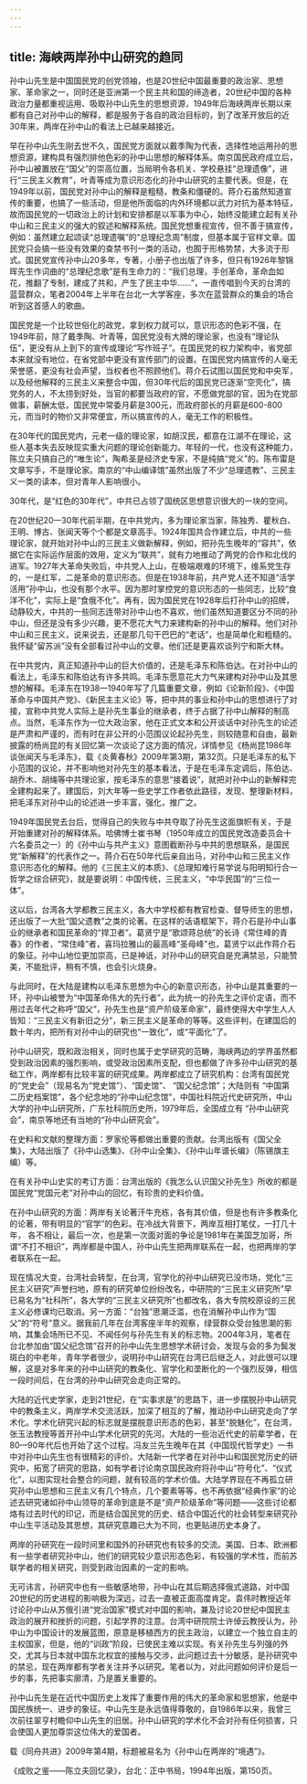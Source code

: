 ```yaml
---
---
---
```

title: 海峡两岸孙中山研究的趋同
---




孙中山先生是中国国民党的创党领袖，也是20世纪中国最重要的政治家、思想家、革命家之一，同时还是亚洲第一个民主共和国的缔造者，20世纪中国的各种政治力量都重视运用、吸取孙中山先生的思想资源，1949年后海峡两岸长期以来都有自己对孙中山的解释，都是服务于各自的政治目标的，到了改革开放后的近30年来，两岸在孙中山的看法上已越来越接近。

早在孙中山先生刚去世不久，国民党方面就以戴季陶为代表，选择性地运用孙的思想资源，建构具有强烈排他色彩的孙中山思想的解释体系。南京国民政府成立后，孙中山被置放在“国父”的崇高位置，当局明令各机关、学校悬挂“总理遗像”，进行“三民主义教育”，叶青等成为意识形态化的孙中山研究的主要代表。但是，在1949年以前，国民党对孙中山的解释是粗糙，教条和僵硬的。蒋介石虽然知道宣传的重要，也搞了一些活动，但是他所面临的内外环境都以武力对抗为基本特征，故而国民党的一切政治上的计划和安排都是以军事为中心，始终没能建立起有关孙中山和三民主义的强大的叙述和解释系统。国民党想重视宣传，但不善于搞宣传，例如：虽然建立起颂读“总理遗嘱”的“总理纪念周”制度，但基本属于官样文章。国民党只会搞一些没有效果的查禁书刊一类的活动，也囿于形格势禁，大多流于形式。国民党宣传孙中山20多年，专著，小册子也出版了许多，但只有1926年黎锦晖先生作词曲的“总理纪念歌”是有生命力的：“我们总理，手创革命，革命血如花，推翻了专制，建成了共和，产生了民主中华……”，一直传唱到今天的台湾的蓝营群众，笔者2004年上半年在台北一大学客座，多次在蓝营群众的集会的场合听到这首感人的歌曲。

国民党是一个比较世俗化的政党，拿到权力就可以，意识形态的色彩不强，在1949年前，除了戴季陶、叶青等，国民党没有大牌的理论家，也没有“理论队伍”，更没有从上到下的宣传或理论“写作班子”。在国民党的权力架构中，省党部本来就没有地位，在省党部中更没有宣传部门的设置。在国民党内搞宣传的人毫无荣誉感，更没有社会声望，当权者也不照顾他们。蒋介石试图以国民党和中央军，以及经他解释的三民主义来整合中国，但30年代后的国民党已逐渐“空壳化”，搞党务的人，不太捞到好处，当官的都要当政府的官，不愿做党部的官，因为在党部做事，薪酬太低，国民党中常委月薪是300元，而政府部长的月薪是600-800元，而当时的物价又非常便宜，所以搞宣传的人，毫无工作的积极性。

在30年代的国民党内，元老一级的理论家，如胡汉民，都意在江湖不在理论，这些人基本失去反映现实重大问题的理论创新能力。年轻的一代，也没有这种能力，陈立夫只搞自己的“唯生论”，陶希圣是经济史专家，不是纯搞“党义”的。陈布雷是文章写手，不是理论家。南京的“中山编译馆”虽然出版了不少“总理遗教”、三民主义一类的读本，但对青年人影响很小。

30年代，是“红色的30年代”，中共已占领了国统区思想意识很大的一块的空间。

在20世纪20一30年代前半期，在中共党内，多为理论家当家，陈独秀、瞿秋白、王明、博古、张闻天等个个都是文章高手。1924年国共合作建立后，中共的一些理论家，就开始对孙中山的三民主义做新解释，例如，把孙先生晚年的“容共”，依据它在实际运作层面的效用，定义为“联共”，就有力地推动了两党的合作和北伐的进军。1927年大革命失败后，中共党人上山，在极端艰难的环境下，维系党生存的，一是红军，二是革命的意识形态。但是在1938年前，共产党人还不知道“活学活用”孙中山，也没有那个水平。因为那时掌控党的意识形态的一些同志，比较“食洋不化”，实际上是“食俄不化”。再有，因为国民党在1928年后打孙中山的招牌，动静较大，中共的一些同志连带对孙中山也不喜欢，他们虽然知道要区分不同的孙中山，但还是没有多少兴趣，更不愿花大气力来建构新的孙中山的解释。他们对孙中山和三民主义，说来说去，还是那几句干巴巴的“老话”，也是简单化和粗糙的。我怀疑“留苏派”没有全部看过孙中山的文章。他们还是更喜欢谈列宁和斯大林。

在中共党内，真正知道孙中山的巨大价值的，还是毛泽东和陈伯达。在对孙中山的看法上，毛泽东和陈伯达有许多共鸣。毛泽东愿意花大力气来建构对孙中山及其思想的解释。毛泽东在1938—1940年写了几篇重要文章，例如《论新阶段》、《中国革命与中国共产党》、《新民主主义论》等，把中共的事业和孙中山的思想进行了对接，宣称中共党人实际上是孙先生事业的继承者，终于占据了孙中山解释的制高点。当然，毛泽东作为一位大政治家，他在正式文本和公开谈话中对孙先生的论述是严肃和严谨的，而有时在非公开的小范围议论起孙先生，则较随意和自由，最新披露的杨尚昆的有关回忆第一次谈论了这方面的情况，详情参见《杨尚昆1986年谈张闻天与毛泽东》，载《炎黄春秋》2009年第3期，第32页。只是毛泽东的私下小范围的议论，并不影响他对孙先生的基本看法，于是在毛泽东定调后，陈伯达、胡乔木、胡绳等中共理论家，按毛泽东的意思“接着说”，就把对孙中山的新解释完全建构起来了。建国后，刘大年等一些史学工作者依此路径，发现、整理新材料，把毛泽东对孙中山的论述进一步丰富，强化，推广之。

1949年国民党去台后，觉得自己的失败与中共夺取了孙先生这面旗帜有关，于是开始重建对孙的解释体系。哈佛博士崔书琴（1950年成立的国民党改造委员会十六名委员之一）的《孙中山与共产主义》意图截断孙与中共的思想联系，是国民党“新解释”的代表作之一。蒋介石在50年代后亲自出马，对孙中山和三民主义作意识形态化的解释。他的《三民主义的本质》、《总理知难行易学说与阳明知行合一哲学之综合研究》，就是要说明：中国传统，三民主义，“中华民国”的“三位一体”。

这以后，台湾各大学都教三民主义，各大中学校都有教官检查、督导师生的思想，还出版了一大批“国父遗教”之类的论著。在这样的话语框架下，蒋介石是孙中山事业的继承者和国民革命的“捍卫者”。葛贤宁是“歌颂蒋总统”的长诗《常住峰的青春》的作者，“常住峰”者，喜玛拉雅山的最高峰“圣母峰”也，葛贤宁以此作蒋介石的象征。孙中山地位更加崇高，已是神诋，对孙中山的研究自是充满禁忌，只能赞美，不能批评，稍有不慎，也会引火烧身。

与此同时，在大陆是建构以毛泽东思想为中心的新意识形态，孙中山是其重要的一环，孙中山被誉为“中国革命伟大的先行者”，此为统一的孙先生之评价定语，而不用过去年代之称呼“国父”，孙先生也是“资产阶级革命家”，最终使得大中学生人人皆知：“三民主义有新旧之分”，新三民主义是革命的等等。这些评判，在建国后的数十年内，把所有对孙中山的研究也“一致化”，或“平面化”了。

孙中山研究，既和政治相关，同时也属于史学研究的范畴，海峡两边的学界虽然都受到政治因素的强烈影响，或受政治因素所支配，但也都做了许多孙中山研究的基础工作，两岸都有比较丰富的研究成果。两岸都成立了研究机构：台湾有国民党的“党史会”（现易名为“党史馆”）、“国史馆”、 “国父纪念馆”；大陆则有 “中国第二历史档案馆”，各个纪念地的“孙中山纪念馆”，中国社科院近代史研究所，中山大学的孙中山研究所，广东社科院历史所，1979年后，全国成立有 “孙中山研究会”，南京等地还有当地的“孙中山研究会”。

在史料和文献的整理方面：罗家伦等都做出重要的贡献。台湾出版有《国父全集》，大陆出版了《孙中山选集》、《孙中山全集》、《孙中山年谱长编》（陈锡旗主编）等。

在有关孙中山史实的考订方面：台湾出版的《我怎么认识国父孙先生》所收的都是国民党“党国元老”对孙中山的回忆，有珍贵的史料价值。

在孙中山研究的方面：两岸有关论著汗牛充栋，各有其价值，但是也有许多教条化的论著，带有明显的“官学”的色彩。在冷战大背景下，两岸互相打笔仗，一打几十年， 各不相让，最后一次，也是第一次面对面的争论是1981年在美国芝加哥，所谓“不打不相识”，两岸都是中国人，孙中山先生把两岸联系在一起，也把两岸的学者联系在一起。

现在情况大变，台湾社会转型，在台湾，官学化的孙中山研究已没市场，党化“三民主义研究”声誉扫地，原有的研究单位纷纷改名，中研院的“三民主义研究所”早已易名为“社科所”，各大学的“三民主义研究所”也都改名，各大专院校原设的三民主义必修课均已取消。另一方面：“台独”思潮泛滥，也在消解孙中山作为“国父”的“符号”意义。据我前几年在台湾客座半年的观察，绿营群众受台独思潮的影响，其集会场所已不见、不闻任何与孙先生有关的标志物。2004年3月，笔者在台北参加由“国父纪念馆”召开的孙中山先生思想学术研讨会，发现与会的多为鬓发斑白的中老年，青年学者很少，说明孙中山研究在台湾已后继乏人，对此很可以理解，这是对多年来的孙中山研究的教条化、官学化和垄断化的一个强烈反弹，相信一段时间后，在台湾的孙中山研究会走向正常的。

大陆的近代史学家，走到21世纪，在“实事求是”的思路下，进一步摆脱孙中山研究中的教条主义，两岸学术交流活跃，加深了相互的了解，推动孙中山研究走向了学术化。学术化研究兴起的标志就是摆脱意识形态的色彩，甚至“脱魅化”，在台湾，张玉法教授等首开孙中山学术化研究的先河。大陆的一些治近代史的前辈学者，在80—90年代后也开始了这个过程。冯友兰先生晚年在其《中国现代哲学史》一书中对孙中山先生也有很精彩的评价。大陆新一代学者在对孙中山和国民党历史的研究中，拓宽了研究的思路，如有学者讨论南京国民政府将孙中山“符号化”、“仪式化”，以图实现社会整合的问题，就有较高的学术价值。大陆学界现在不再孤立研究孙中山思想和三民主义有几个特点，几个要素等等，也不再依据“经典作家”的论述去研究诸如孙中山领导的革命到底是不是“资产阶级革命”等问题——这些讨论都烙有过去时代的印记，而是结合国民党的历史、结合中国近代的社会转型来研究孙中山生平活动及其思想，其研究意趣已大为不同，也更贴进历史本身了。

两岸的孙研究在一段时间里和国外的孙研究也有较多的交流。美国、日本、欧洲都有一些学者研究孙中山，他们的研究较少意识形态色彩，有较强的学术性，而前苏联学者的相关研究，则受到政治因素的一定的影响。

无可讳言，孙研究中也有一些敏感地带，孙中山在其后期选择俄式道路，对中国20世纪的历史进程的影响极为深远，过去一直被正面高度肯定。袁伟时教授近年讨论孙中山从苏俄引进“党治国家”模式对中国的影响，兼及讨论20世纪中国民主政治的展开和挫折的问题，引起学界的注意。台湾中研院院士许倬云教授认为，孙中山为中国设计的发展蓝图，原意是移植西方的民主政治，以建立一个独立自主的主权国家，但是，他的“训政”阶段，已使民主难以实现。有关孙先生与列强的外交，尤其与日本就中国东北权宜的接触与交涉，此问题过去十分敏感，是孙研究中的禁忌，现在两岸都有学者关注并予以研究。笔者以为，对此问题如何评价是后一步的事，先把事实廓清，乃是置关重要的。

孙中山先生是在近代中国历史上发挥了重要作用的伟大的革命家和思想家，他是中国民族统一、进步的象征。中山先生是永远值得尊敬的，自1986年以来，我曾三次前往翠亨村瞻仰中山先生的旧居。孙中山研究的学术化不会对孙有任何损害，只会使国人更加尊崇这位伟大的爱国者。



载《同舟共进》2009年第4期，标题被易名为《孙中山在两岸的“境遇”》。



《成败之鉴——陈立夫回忆录》，台北：正中书局，1994年出版，第150页。